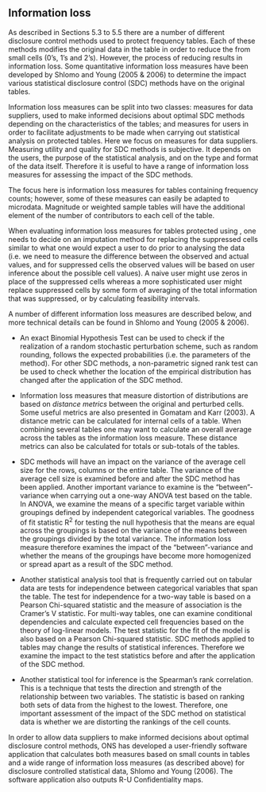 ## Information loss  {#sec_InfLoss_freq}

As described in Sections 5.3 to 5.5 there are a number of different disclosure control methods used to protect frequency tables. Each of these methods modifies the original data in the table in order to reduce the \index{disclosure risk} from small cells (0's, 1's and 2's). However, the process of reducing \index{disclosure risk} results in information loss. Some quantitative information loss measures have been developed by Shlomo and Young (2005 & 2006) to determine the impact various statistical disclosure control (SDC) methods have on the original tables.

Information loss measures can be split into two classes: measures for data suppliers, used to make informed decisions about optimal SDC methods depending on the characteristics of the tables; and measures for users in order to facilitate adjustments to be made when carrying out statistical analysis on protected tables. Here we focus on measures for data suppliers. Measuring utility and quality for SDC methods is subjective. It depends on the users, the purpose of the statistical analysis, and on the type and format of the data itself. Therefore it is useful to have a range of information loss measures for assessing the impact of the SDC methods.

The focus here is information loss measures for tables containing frequency counts; however, some of these measures can easily be adapted to microdata. Magnitude or weighted sample tables will have the additional element of the number of contributors to each cell of the table.

When evaluating information loss measures for tables protected using \index{cell suppression}, one needs to decide on an imputation method for replacing the suppressed cells similar to what one would expect a user to do prior to analysing the data (i.e. we need to measure the difference between the observed and actual values, and for suppressed cells the observed values will be based on user inference about the possible cell values). A naive user might use zeros in place of the suppressed cells whereas a more sophisticated user might replace suppressed cells by some form of averaging of the total information that was suppressed, or by calculating feasibility intervals.

A number of different information loss measures are described below, and more technical details can be found in Shlomo and Young (2005 & 2006).

-   An exact Binomial Hypothesis Test can be used to check if the realization of a random stochastic perturbation scheme, such as random rounding, follows the expected probabilities (i.e. the parameters of the method). For other SDC methods, a non-parametric signed rank test can be used to check whether the location of the empirical distribution has changed after the application of the SDC method.

-   Information loss measures that measure distortion of distributions are based on *distance metrics* between the original and perturbed cells. Some useful metrics are also presented in Gomatam and Karr (2003). A distance metric can be calculated for internal cells of a table. When combining several tables one may want to calculate an overall average across the tables as the information loss measure. These distance metrics can also be calculated for totals or sub-totals of the tables.

-   SDC methods will have an impact on the variance of the average cell size for the rows, columns or the entire table. The variance of the average cell size is examined before and after the SDC method has been applied. Another important variance to examine is the "between"-variance when carrying out a one-way ANOVA test based on the table. In ANOVA, we examine the means of a specific target variable within groupings defined by independent categorical variables. The goodness of fit statistic R^2^ for testing the null hypothesis that the means are equal across the groupings is based on the variance of the means between the groupings divided by the total variance. The information loss measure therefore examines the impact of the "between"-variance and whether the means of the groupings have become more homogenized or spread apart as a result of the SDC method.

-   Another statistical analysis tool that is frequently carried out on tabular data are tests for independence between categorical variables that span the table. The test for independence for a two-way table is based on a Pearson Chi-squared statistic and the measure of association is the Cramer's V statistic. For multi-way tables, one can examine conditional dependencies and calculate expected cell frequencies based on the theory of log-linear models. The test statistic for the fit of the model is also based on a Pearson Chi-squared statistic. SDC methods applied to tables may change the results of statistical inferences. Therefore we examine the impact to the test statistics before and after the application of the SDC method.

-   Another statistical tool for inference is the Spearman's rank correlation. This is a technique that tests the direction and strength of the relationship between two variables. The statistic is based on ranking both sets of data from the highest to the lowest. Therefore, one important assessment of the impact of the SDC method on statistical data is whether we are distorting the rankings of the cell counts.

In order to allow data suppliers to make informed decisions about optimal disclosure control methods, ONS has developed a user-friendly software application that calculates both \index{disclosure risk} measures based on small counts in tables and a wide range of information loss measures (as described above) for disclosure controlled statistical data, Shlomo and Young (2006). The software application also outputs R-U Confidentiality maps.


